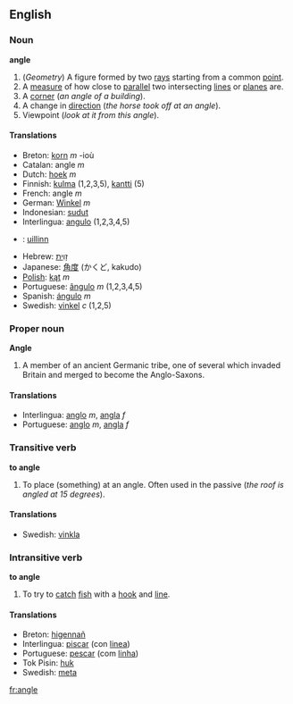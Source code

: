 ==English==

===Noun===
'''angle'''

#(''Geometry'') A figure formed by two [[ray]]s starting from a common [[point]].
#A [[measure]] of how close to [[parallel]] two intersecting [[line]]s or [[plane]]s are.
#A [[corner]] (''an angle of a building'').
#A change in [[direction]] (''the horse took off at an angle'').
#Viewpoint (''look at it from this angle'').

====Translations====
*Breton: [[korn]] ''m'' -ioù
*Catalan: angle ''m''
*Dutch: [[hoek]] ''m''
*Finnish: [[kulma]] (1,2,3,5), [[kantti]] (5)
*French: angle ''m''
*German: [[Winkel]] ''m''
*Indonesian: [[sudut]]
*Interlingua: [[angulo]] (1,2,3,4,5)
*{{ga}}: [[uillinn]]
*Hebrew: [[זָוִית]]
*Japanese: [[角度]] (かくど, kakudo)
*[[Polish]]: [[kąt]] ''m''
*Portuguese: [[ângulo]] ''m'' (1,2,3,4,5)
*Spanish: [[ángulo]] ''m''
*Swedish: [[vinkel]] ''c'' (1,2,5)

===Proper noun===
'''Angle'''

#A member of an ancient Germanic tribe, one of several which invaded Britain and merged to become the Anglo-Saxons.

==== Translations ====
*Interlingua: [[anglo]] ''m'', [[angla]] ''f''
*Portuguese: [[anglo]] ''m'', [[angla]] ''f''

===Transitive verb===
'''to angle'''

#To place (something) at an angle.  Often used in the passive (''the roof is angled at 15 degrees'').

====Translations====
*Swedish: [[vinkla]]

===Intransitive verb===
'''to angle'''

#To try to [[catch]] [[fish]] with a [[hook]] and [[line]].

====Translations====
*Breton: [[higennañ]]
*Interlingua: [[piscar]] (con [[linea]])
*Portuguese: [[pescar]] (com [[linha]])
*Tok Pisin: [[huk]]
*Swedish: [[meta]]

[[fr:angle]]